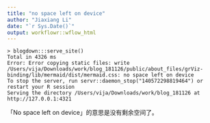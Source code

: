 ```yaml
---
title: "no space left on device"
author: "Jiaxiang Li"
date: "`r Sys.Date()`"
output: workflowr::wflow_html
---
```


```
> blogdown:::serve_site()
Total in 4326 ms 
Error: Error copying static files: write /Users/vija/Downloads/work/blog_181126/public/about_files/grViz-binding/lib/mermaid/dist/mermaid.css: no space left on device
To stop the server, run servr::daemon_stop("140572298819464") or restart your R session
Serving the directory /Users/vija/Downloads/work/blog_181126 at http://127.0.0.1:4321
```

「No space left on device」的意思是没有剩余空间了。